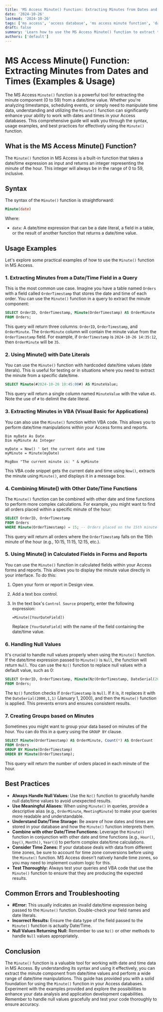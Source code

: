 ```yaml
---
title: 'MS Access Minute() Function: Extracting Minutes from Dates and Times (Examples & Usage)'
date: '2024-10-26'
lastmod: '2024-10-26'
tags: ['ms access', 'access database', 'ms access minute function', 'date functions', 'time functions', 'vba', 'sql', 'query design', 'database management']
draft: false
summary: 'Learn how to use the MS Access Minute() function to extract the minute value from a date/time field or expression. This comprehensive guide covers syntax, examples, and best practices for effective date and time manipulation in your Access databases.'
authors: ['default']
---
```


# MS Access Minute() Function: Extracting Minutes from Dates and Times (Examples & Usage)

The MS Access `Minute()` function is a powerful tool for extracting the minute component (0 to 59) from a date/time value.  Whether you're analyzing timestamps, scheduling events, or simply need to manipulate time data, understanding and utilizing the `Minute()` function can significantly enhance your ability to work with dates and times in your Access databases. This comprehensive guide will walk you through the syntax, usage examples, and best practices for effectively using the `Minute()` function.

## What is the MS Access Minute() Function?

The `Minute()` function in MS Access is a built-in function that takes a date/time expression as input and returns an integer representing the minute of the hour. This integer will always be in the range of 0 to 59, inclusive.

## Syntax

The syntax of the `Minute()` function is straightforward:

```sql
Minute(date)
```

Where:

*   `date`: A date/time expression that can be a date literal, a field in a table, or the result of another function that returns a date/time value.

## Usage Examples

Let's explore some practical examples of how to use the `Minute()` function in MS Access.

### 1. Extracting Minutes from a Date/Time Field in a Query

This is the most common use case. Imagine you have a table named `Orders` with a field called `OrderTimestamp` that stores the date and time of each order. You can use the `Minute()` function in a query to extract the minute component:

```sql
SELECT OrderID, OrderTimestamp, Minute(OrderTimestamp) AS OrderMinute
FROM Orders;
```

This query will return three columns: `OrderID`, `OrderTimestamp`, and `OrderMinute`. The `OrderMinute` column will contain the minute value from the `OrderTimestamp` field.  For example, if `OrderTimestamp` is `2024-10-26 14:35:12`, then `OrderMinute` will be `35`.

### 2. Using Minute() with Date Literals

You can use the `Minute()` function with hardcoded date/time values (date literals).  This is useful for testing or in situations where you need to extract the minute from a specific date/time.

```sql
SELECT Minute(#2024-10-26 10:45:00#) AS MinuteValue;
```

This query will return a single column named `MinuteValue` with the value `45`. Note the use of `#` to delimit the date literal.

### 3. Extracting Minutes in VBA (Visual Basic for Applications)

You can also use the `Minute()` function within VBA code. This allows you to perform date/time manipulations within your Access forms and reports.

```vba
Dim myDate As Date
Dim myMinute As Integer

myDate = Now() ' Get the current date and time
myMinute = Minute(myDate)

MsgBox "The current minute is: " & myMinute
```

This VBA code snippet gets the current date and time using `Now()`, extracts the minute using `Minute()`, and displays it in a message box.

### 4. Combining Minute() with Other Date/Time Functions

The `Minute()` function can be combined with other date and time functions to perform more complex calculations. For example, you might want to find all orders placed within a specific minute of the hour:

```sql
SELECT OrderID, OrderTimestamp
FROM Orders
WHERE Minute(OrderTimestamp) = 15; -- Orders placed on the 15th minute of any hour
```

This query will return all orders where the `OrderTimestamp` falls on the 15th minute of the hour (e.g., 10:15, 11:15, 12:15, etc.).

### 5. Using Minute() in Calculated Fields in Forms and Reports

You can use the `Minute()` function in calculated fields within your Access forms and reports. This allows you to display the minute value directly in your interface.  To do this:

1.  Open your form or report in Design view.
2.  Add a text box control.
3.  In the text box's `Control Source` property, enter the following expression:

    ```
    =Minute([YourDateField])
    ```

    Replace `[YourDateField]` with the name of the field containing the date/time value.

### 6.  Handling Null Values

It's crucial to handle null values properly when using the `Minute()` function.  If the date/time expression passed to `Minute()` is `Null`, the function will return `Null`.  You can use the `Nz()` function to replace null values with a default value, such as 0:

```sql
SELECT OrderID, OrderTimestamp, Minute(Nz(OrderTimestamp, DateSerial(2000,1,1))) AS OrderMinute --replace null with default date
FROM Orders;
```

The `Nz()` function checks if `OrderTimestamp` is `Null`. If it is, it replaces it with the `DateSerial(2000,1,1)` (January 1, 2000), and then the `Minute()` function is applied. This prevents errors and ensures consistent results.

### 7. Creating Groups based on Minutes

Sometimes you might want to group your data based on minutes of the hour. You can do this in a query using the `GROUP BY` clause.

```sql
SELECT Minute(OrderTimestamp) AS OrderMinute, Count(*) AS OrderCount
FROM Orders
GROUP BY Minute(OrderTimestamp)
ORDER BY Minute(OrderTimestamp);
```

This query will return the number of orders placed in each minute of the hour.

## Best Practices

*   **Always Handle Null Values:**  Use the `Nz()` function to gracefully handle null date/time values to avoid unexpected results.
*   **Use Meaningful Aliases:**  When using `Minute()` in queries, provide a descriptive alias (e.g., `OrderMinute`, `MeetingMinute`) to make your queries more readable and understandable.
*   **Understand Date/Time Storage:** Be aware of how dates and times are stored in your database and how the `Minute()` function interprets them.
*   **Combine with other Date/Time Functions:**  Leverage the `Minute()` function in conjunction with other date and time functions (e.g., `Hour()`, `Day()`, `Month()`, `Year()`) to perform complex date/time calculations.
*   **Consider Time Zones:**  If your database deals with data from different time zones, be sure to account for time zone conversions before using the `Minute()` function.  MS Access doesn't natively handle time zones, so you may need to implement custom logic for this.
*   **Test Thoroughly:**  Always test your queries and VBA code that use the `Minute()` function to ensure that they are producing the expected results.

## Common Errors and Troubleshooting

*   **#Error:** This usually indicates an invalid date/time expression being passed to the `Minute()` function.  Double-check your field names and date literals.
*   **Incorrect Results:** Ensure the data type of the field passed to the `Minute()` function is actually Date/Time.
*   **Null Values Returning Null:**  Remember to use `Nz()` or other methods to handle `Null` values appropriately.

## Conclusion

The `Minute()` function is a valuable tool for working with date and time data in MS Access. By understanding its syntax and using it effectively, you can extract the minute component from date/time values and perform a wide range of date/time manipulations.  This guide has provided you with a solid foundation for using the `Minute()` function in your Access databases.  Experiment with the examples provided and explore the possibilities to enhance your data analysis and application development capabilities. Remember to handle null values gracefully and test your code thoroughly to ensure accuracy.